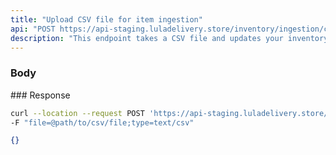 ```yaml
---
title: "Upload CSV file for item ingestion"
api: "POST https://api-staging.luladelivery.store/inventory/ingestion/csv"
description: "This endpoint takes a CSV file and updates your inventory for the store. We upload the CSV file contanining the inventory items and the store gets updated with the items."
---
```


### Body
<ParamField body="file" type="file" required>
</ParamField>
<ParamField query="store_id" type="string" required>
</ParamField>
### Response

<RequestExample>

```bash Bash
curl --location --request POST 'https://api-staging.luladelivery.store/inventory/ingestion/csv?store_id={?}' \
-F "file=@path/to/csv/file;type=text/csv"
```

</RequestExample>


<ResponseExample>

```json Response
{}
```

</ResponseExample>
